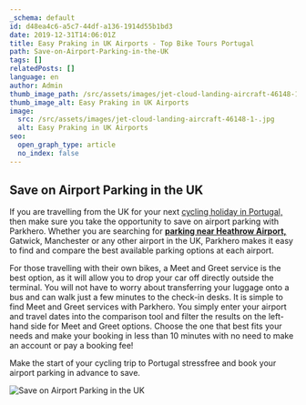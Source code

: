 ```yaml
---
_schema: default
id: d48ea4c6-a5c7-44df-a136-1914d55b1bd3
date: 2019-12-31T14:06:01Z
title: Easy Praking in UK Airports - Top Bike Tours Portugal
path: Save-on-Airport-Parking-in-the-UK
tags: []
relatedPosts: []
language: en
author: Admin
thumb_image_path: /src/assets/images/jet-cloud-landing-aircraft-46148-1-.jpg
thumb_image_alt: Easy Praking in UK Airports
image:
  src: /src/assets/images/jet-cloud-landing-aircraft-46148-1-.jpg
  alt: Easy Praking in UK Airports
seo:
  open_graph_type: article
  no_index: false
---
```


## Save on Airport Parking in the UK

If you are travelling from the UK for your next
[cycling holiday in Portugal,](https://topbiketoursportugal.com/bike-tours-in-portugal/)
then make sure you take the opportunity to save on airport parking with
Parkhero. Whether you are searching for
[**parking near Heathrow Airport,**](https://www.parkhero.co.uk/heathrow-parking)
Gatwick, Manchester or any other airport in the UK, Parkhero makes it easy to
find and compare the best available parking options at each airport.

For those travelling with their own bikes, a Meet and Greet service is the best
option, as it will allow you to drop your car off directly outside the terminal.
You will not have to worry about transferring your luggage onto a bus and can
walk just a few minutes to the check-in desks. It is simple to find Meet and
Greet services with Parkhero. You simply enter your airport and travel dates
into the comparison tool and filter the results on the left-hand side for Meet
and Greet options. Choose the one that best fits your needs and make your
booking in less than 10 minutes with no need to make an account or pay a booking
fee!

Make the start of your cycling trip to Portugal stressfree and book your airport
parking in advance to save.

![Save on Airport Parking in the UK](/src/assets/images/bigplane.png 'Save on Airport Parking in the UK')
